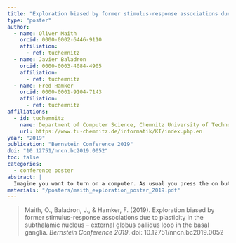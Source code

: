 ```yaml
---
title: "Exploration biased by former stimulus-response associations due to plasticity in the subthalamic nucleus – external globus pallidus loop in the basal ganglia"
type: "poster"
author:
  - name: Oliver Maith
    orcid: 0000-0002-6446-9110
    affiliation:
      - ref: tuchemnitz
  - name: Javier Baladron
    orcid: 0000-0003-4084-4905
    affiliation:
      - ref: tuchemnitz
  - name: Fred Hamker
    orcid: 0000-0001-9104-7143
    affiliation:
      - ref: tuchemnitz
affiliations:
  - id: tuchemnitz
    name: Department of Computer Science, Chemnitz University of Technology, Chemnitz, Germany
    url: https://www.tu-chemnitz.de/informatik/KI/index.php.en
year: "2019"
publication: "Bernstein Conference 2019"
doi: "10.12751/nncn.bc2019.0052"
toc: false
categories:
  - conference poster
abstract: |
  Imagine you want to turn on a computer. As usual you press the on button, but unexpectedly the computer doesn’t start. You may look immediately at the power strip instead of opening the computer to see if all cables are properly seated. Testing well known alternative solutions before others is often effectively and time-saving. In a recent computational study, it was shown that the subthalamic nucleus (STN) – external globus pallidus (GPe) loop in the basal ganglia could play an important role for this cognitive ability [1]. Depending on how the connections in the STN-GPe loop were defined, the loop could bias exploratory decisions, which occur after the learned action isn’t rewarded anymore. The authors hypothesized that these actions could be promising alternatives, such as former rewarded actions. Here we introduce a possible mechanism by which such connectivity patterns in the STN-GPe loop can be learned from former experiences. We took the computational spiking basal ganglia model from the above-mentioned study and implemented a plastic connection from the STN neurons to the GPe neurons. The implemented learning rule consists of a LTP part and a LTD part. The LTP part increases the weights when the postsynaptic neuron activity is below average, and the LTD part decreases the weights when the presynaptic activity is above average. This simple plasticity mechanism leads to a stronger facilitation of previously rewarded actions in future exploration periods. We let the model perform several stimulus-response tasks, in which the rewarded action changed for multiple times. The model learned repeatedly to choose the new rewarded action. In the different tasks we varied how often certain actions become the rewarded action and how long they remain the rewarded action. The results show a significant change in the exploration behavior over time for the model with the plastic STN-GPe connection compared to the model with a fixed STN-GPe connection. The more often actions have been rewarded in the past, the more likely they are to be explored after a rule change and a faster behavioral switch is achieved. Also, the response times of action selections during the exploration periods change due to the plastic STN-GPe connection. Response times decrease for exploration of former rewarded actions and increase for actions that rarely or never have been rewarded.
materials: "/posters/maith_exploration_poster_2019.pdf"
---
```


> Maith, O., Baladron, J., & Hamker, F. (2019). Exploration biased by former stimulus-response associations due to plasticity in the subthalamic nucleus – external globus pallidus loop in the basal ganglia. *Bernstein Conference 2019*. doi: 10.12751/nncn.bc2019.0052 